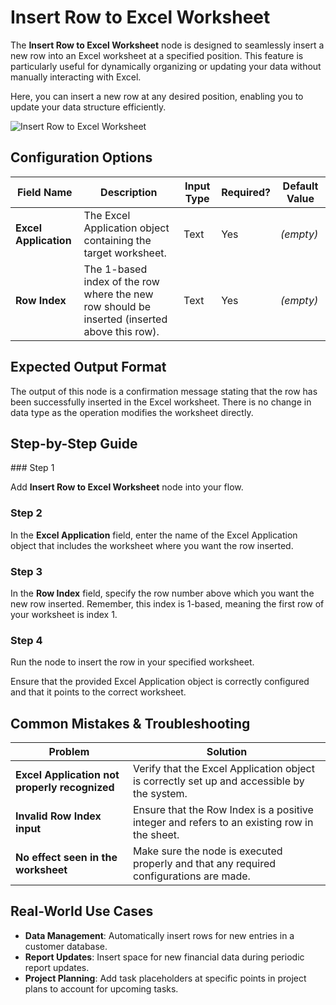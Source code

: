 
# Insert Row to Excel Worksheet

The **Insert Row to Excel Worksheet** node is designed to seamlessly insert a new row into an Excel worksheet at a specified position. This feature is particularly useful for dynamically organizing or updating your data without manually interacting with Excel.

Here, you can insert a new row at any desired position, enabling you to update your data structure efficiently.

![Insert Row to Excel Worksheet](./insert-row-to-excel-worksheet.png)

## Configuration Options

| Field Name            | Description                                                                                  | Input Type | Required? | Default Value |
| --------------------- | -------------------------------------------------------------------------------------------- | ---------- | --------- | ------------- |
| **Excel Application** | The Excel Application object containing the target worksheet.                                | Text       | Yes       | _(empty)_     |
| **Row Index**         | The 1-based index of the row where the new row should be inserted (inserted above this row). | Text       | Yes       | _(empty)_     |

## Expected Output Format

The output of this node is a confirmation message stating that the row has been successfully inserted in the Excel worksheet. There is no change in data type as the operation modifies the worksheet directly.

## Step-by-Step Guide

<Steps>
### Step 1

Add **Insert Row to Excel Worksheet** node into your flow.

### Step 2

In the **Excel Application** field, enter the name of the Excel Application object that includes the worksheet where you want the row inserted.

### Step 3

In the **Row Index** field, specify the row number above which you want the new row inserted. Remember, this index is 1-based, meaning the first row of your worksheet is index 1.

### Step 4

Run the node to insert the row in your specified worksheet.

</Steps>

<Callout type="info" title="Tip">
  Ensure that the provided Excel Application object is correctly configured and
  that it points to the correct worksheet.
</Callout>

## Common Mistakes & Troubleshooting

| Problem                                       | Solution                                                                                    |
| --------------------------------------------- | ------------------------------------------------------------------------------------------- |
| **Excel Application not properly recognized** | Verify that the Excel Application object is correctly set up and accessible by the system.  |
| **Invalid Row Index input**                   | Ensure that the Row Index is a positive integer and refers to an existing row in the sheet. |
| **No effect seen in the worksheet**           | Make sure the node is executed properly and that any required configurations are made.      |

## Real-World Use Cases

- **Data Management**: Automatically insert rows for new entries in a customer database.
- **Report Updates**: Insert space for new financial data during periodic report updates.
- **Project Planning**: Add task placeholders at specific points in project plans to account for upcoming tasks.
